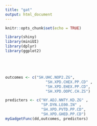 ```yaml
---
title: "gat"
output: html_document
---
```


```r
knitr::opts_chunk$set(echo = TRUE)
```


```r
library(shiny)
library(miniUI)
library(dplyr)
library(ggplot2)





outcomes <- c("SH.UHC.NOP2.ZG",
                  "SH.XPD.CHEX.PP.CD" ,
                  "SH.XPD.EHEX.PP.CD",
                  "SH.XPD.OOPC.CH.ZS")

predicters <- c("NY.ADJ.NNTY.KD.ZG" ,
                "SP.DYN.LE00.IN" ,
                "SH.XPD.PVTD.PP.CD",
                "SH.XPD.GHED.PP.CD")
myGadgetFunc(dd,outcomes, predictors)

```

